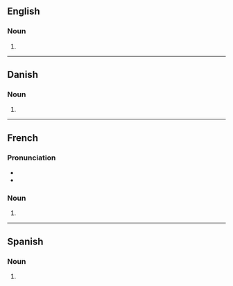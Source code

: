 ==English==

===Noun===
{{head|en|noun form}}

# {{plural of|en|baobab}}

----

==Danish==

===Noun===
{{head|da|noun form}}

# {{inflection of|da|baobab||indef|gen|s}}

----

==French==

===Pronunciation===
* {{IPA|fr|/ba.o.bab/}}
* {{homophones|fr|baobab}}

===Noun===
{{head|fr|noun plural form|g=m}}

# {{plural of|fr|baobab}}

----

==Spanish==

===Noun===
{{head|es|noun form}}

# {{plural of|es|baobab}}